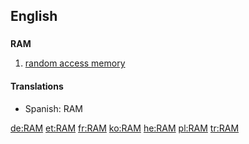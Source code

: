 {{see|ram|Ram}}

==English==

==={{Acronym}}===
'''RAM'''

# {{computing}} [[random access memory]]

====Translations====
*Spanish: RAM {{f}}

[[de:RAM]]
[[et:RAM]]
[[fr:RAM]]
[[ko:RAM]]
[[he:RAM]]
[[pl:RAM]]
[[tr:RAM]]